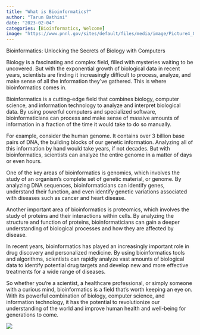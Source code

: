 ```yaml
---
title: "What is Bioinformatics?"
author: "Tarun Bathini"
date: "2023-02-04"
categories: [Bioinformatics, Welcome]
image: "https://www.pnnl.gov/sites/default/files/media/image/Picture4_0.jpg"
---
```


Bioinformatics: Unlocking the Secrets of Biology with Computers

Biology is a fascinating and complex field, filled with mysteries waiting to be uncovered. But with the exponential growth of biological data in recent years, scientists are finding it increasingly difficult to process, analyze, and make sense of all the information they've gathered. This is where bioinformatics comes in.

Bioinformatics is a cutting-edge field that combines biology, computer science, and information technology to analyze and interpret biological data. By using powerful computers and specialized software, bioinformaticians can process and make sense of massive amounts of information in a fraction of the time it would take to do so manually.

For example, consider the human genome. It contains over 3 billion base pairs of DNA, the building blocks of our genetic information. Analyzing all of this information by hand would take years, if not decades. But with bioinformatics, scientists can analyze the entire genome in a matter of days or even hours.

One of the key areas of bioinformatics is genomics, which involves the study of an organism's complete set of genetic material, or genome. By analyzing DNA sequences, bioinformaticians can identify genes, understand their function, and even identify genetic variations associated with diseases such as cancer and heart disease.

Another important area of bioinformatics is proteomics, which involves the study of proteins and their interactions within cells. By analyzing the structure and function of proteins, bioinformaticians can gain a deeper understanding of biological processes and how they are affected by disease.

In recent years, bioinformatics has played an increasingly important role in drug discovery and personalized medicine. By using bioinformatics tools and algorithms, scientists can rapidly analyze vast amounts of biological data to identify potential drug targets and develop new and more effective treatments for a wide range of diseases.

So whether you're a scientist, a healthcare professional, or simply someone with a curious mind, bioinformatics is a field that's worth keeping an eye on. With its powerful combination of biology, computer science, and information technology, it has the potential to revolutionize our understanding of the world and improve human health and well-being for generations to come.

![](images/image-288833896.png)
